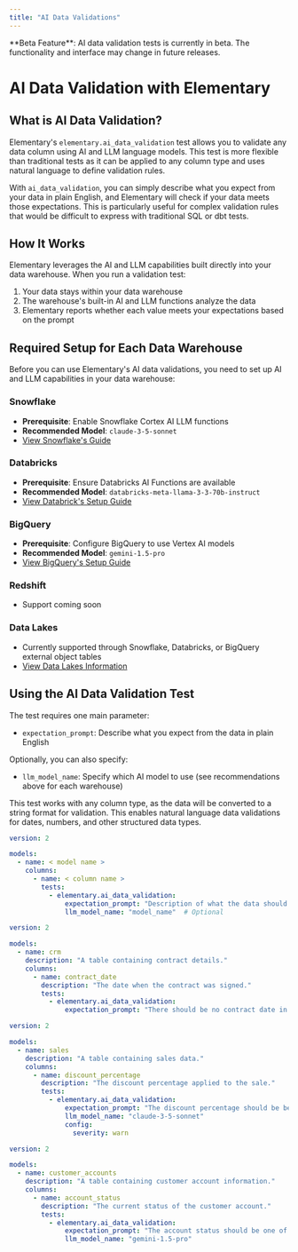 ```yaml
---
title: "AI Data Validations"
---
```


<Note type="warning">
  **Beta Feature**: AI data validation tests is currently in beta. The functionality and interface may change in future releases.
</Note>

# AI Data Validation with Elementary

## What is AI Data Validation?

Elementary's `elementary.ai_data_validation` test allows you to validate any data column using AI and LLM language models. This test is more flexible than traditional tests as it can be applied to any column type and uses natural language to define validation rules.

With `ai_data_validation`, you can simply describe what you expect from your data in plain English, and Elementary will check if your data meets those expectations. This is particularly useful for complex validation rules that would be difficult to express with traditional SQL or dbt tests.

## How It Works

Elementary leverages the AI and LLM capabilities built directly into your data warehouse. When you run a validation test:

1. Your data stays within your data warehouse
2. The warehouse's built-in AI and LLM functions analyze the data
3. Elementary reports whether each value meets your expectations based on the prompt

## Required Setup for Each Data Warehouse

Before you can use Elementary's AI data validations, you need to set up AI and LLM capabilities in your data warehouse:

### Snowflake
- **Prerequisite**: Enable Snowflake Cortex AI LLM functions
- **Recommended Model**: `claude-3-5-sonnet`
- [View Snowflake's Guide](/data-tests/unstructured-data-tests/snowflake)

### Databricks
- **Prerequisite**: Ensure Databricks AI Functions are available
- **Recommended Model**: `databricks-meta-llama-3-3-70b-instruct`
- [View Databrick's Setup Guide](/data-tests/unstructured-data-tests/databricks)

### BigQuery
- **Prerequisite**: Configure BigQuery to use Vertex AI models
- **Recommended Model**: `gemini-1.5-pro`
- [View BigQuery's Setup Guide](/data-tests/unstructured-data-tests/bigquery)

### Redshift
- Support coming soon

### Data Lakes
- Currently supported through Snowflake, Databricks, or BigQuery external object tables
- [View Data Lakes Information](/data-tests/unstructured-data-tests/data-lakes)

## Using the AI Data Validation Test

The test requires one main parameter:
- `expectation_prompt`: Describe what you expect from the data in plain English

Optionally, you can also specify:
- `llm_model_name`: Specify which AI model to use (see recommendations above for each warehouse)

<Info>
  This test works with any column type, as the data will be converted to a string format for validation. This enables natural language data validations for dates, numbers, and other structured data types.
</Info>

<RequestExample>

```yml Models
version: 2

models:
  - name: < model name >
    columns:
      - name: < column name >
        tests:
          - elementary.ai_data_validation:
              expectation_prompt: "Description of what the data should satisfy"
              llm_model_name: "model_name"  # Optional
```

```yml Example - Date Validation
version: 2

models:
  - name: crm
    description: "A table containing contract details."
    columns:
      - name: contract_date
        description: "The date when the contract was signed."
        tests:
          - elementary.ai_data_validation:
              expectation_prompt: "There should be no contract date in the future"
```

```yml Example - Numeric Validation
version: 2

models:
  - name: sales
    description: "A table containing sales data."
    columns:
      - name: discount_percentage
        description: "The discount percentage applied to the sale."
        tests:
          - elementary.ai_data_validation:
              expectation_prompt: "The discount percentage should be between 0 and 50, and should only be a whole number."
              llm_model_name: "claude-3-5-sonnet"
              config:
                severity: warn
```

```yml Example - Complex Validation
version: 2

models:
  - name: customer_accounts
    description: "A table containing customer account information."
    columns:
      - name: account_status
        description: "The current status of the customer account."
        tests:
          - elementary.ai_data_validation:
              expectation_prompt: "The account status should be one of: 'active', 'inactive', 'suspended', or 'pending'. If the account is 'suspended', there should be a reason code in the suspension_reason column."
              llm_model_name: "gemini-1.5-pro"
```

</RequestExample>

